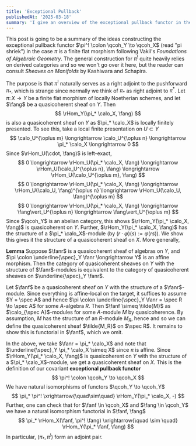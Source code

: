 ```yaml
---
title: 'Exceptional Pullback'
publishedAt: '2025-03-18'
summary: 'I give an overview of the exceptional pullback functor in the context of finite flat morphisms of quasicoherent sheaves, which is a natural right adjoint to the pushforward functor.'
---
```


This post is going to be a summary of the ideas constructing the exceptional pullback functor $\pi^! \colon \qcoh_Y \to \qcoh_X$ (read "pi shriek") in the case $\pi$ is a finite flat morphism following Vakil's *Foundations of Algebraic Geometry*. The general construction for $\pi^!$ quite heavily relies on derived categories and so we won't go over it here, but the reader can consult *Sheaves on Manifolds* by Kashiwara and Schapira.

The purpose is that $\pi^!$ naturally serves as a right adjoint to the pushforward $\pi_*$, which is strange since normally we think of $\pi_*$ as right adjoint to $\pi^*$. Let $\pi \colon X \to Y$ be a finite flat morphism of locally Noetherian schemes, and let $\fang$ be a quasicoherent sheaf on $Y$. Then
$$
\rHom_Y(\pi_* \calo_X, \fang)
$$
is also a quasicoherent sheaf on $Y$ as $\pi_* \calo_X$ is locally finitely presented. To see this, take a local finite presentation on $U \subset Y$
$$
\calo_U^{\oplus m} \longrightarrow \calo_U^{\oplus n} \longrightarrow \pi_* \calo_X \longrightarrow 0
$$
Since $\rHom_U(\cdot, \fang)$ is left-exact,
$$
0 \longrightarrow \rHom_U(\pi_* \calo_X, \fang) \longrightarrow \rHom_U(\calo_U^{\oplus n}, \fang) \longrightarrow \rHom_U(\calo_U^{\oplus m}, \fang) 
$$
$$
0 \longrightarrow \rHom_U(\pi_* \calo_X, \fang) \longrightarrow \rHom_U(\calo_U, \fang)^{\oplus n} \longrightarrow \rHom_U(\calo_U, \fang)^{\oplus m}
$$
$$
0 \longrightarrow \rHom_U(\pi_* \calo_X, \fang) \longrightarrow \fang\vert_U^{\oplus n} \longrightarrow \fang\vert_U^{\oplus m}
$$
Since $\qcoh_Y$ is an abelian category, this shows $\rHom_Y(\pi_* \calo_X, \fang)$ is quasicoherent on $Y$. Further, $\rHom_Y(\pi_* \calo_X, \fang)$ has the structure of a $\pi_* \calo_X$-module (by $(r\cdot \varphi)(s) := \varphi(rs)$). We show this gives it the structure of a quasicoherent sheaf on $X$. More generally,

**Lemma** Suppose $\fanr$ is a quasicoherent sheaf of algebras on $Y$, and $\pi \colon \underline{\spec}_Y \fanr \longrightarrow Y$ is an affine morphism. Then the category of quasicoherent sheaves on $Y$ with the structure of $\fanr$-modules is equivalent to the category of quasicoherent sheaves on $\underline{\spec}_Y \fanr$.

Let $\fanf$ be a quasicoherent sheaf on $Y$ with the structure of a $\fanr$-module. Since everything is affine-local on the target, it suffices to assume $Y = \spec A$ and hence $\pi \colon \underline{\spec}_Y \fanr = \spec R \to \spec A$ for some $A$-algebra $R$. Then $\fanf \simeq \tilde{M}$ as $\calo_{\spec A}$-modules for some $A$-module $M$ by quasicoherence. By assumption, $M$ has the structure of an $R$-module $M_R$, hence and so we can define the quasicoherent sheaf $\tilde{M_R}$ on $\spec R$. It remains to show this is functorial in $\fanf$, which we omit. 

In the above, we take $\fanr = \pi_* \calo_X$ and note that $\underline{\spec}_Y \pi_* \calo_X \simeq X$ since $\pi$ is affine. Since $\rHom_Y(\pi_* \calo_X, \fang)$ is quasicoherent on $Y$ with the structure of a $\pi_* \calo_X$-module, we get a quasicoherent sheaf on $X$. This is the definition of our covariant **exceptional pullback functor**
$$
\pi^! \colon \qcoh_Y \to \qcoh_X
$$
We have natural isomorphisms of functors $\qcoh_Y \to \qcoh_Y$
$$
\pi_* \pi^! \xrightarrow{\quad\sim\quad} \rHom_Y(\pi_* \calo_X, -)
$$
Further, one can check that for $\fanf \in \qcoh_X$ and $\fang \in \qcoh_Y$ we have a natural isomorphism functorial in $\fanf, \fang$
$$
\pi_* \rHom_X(\fanf, \pi^! \fang) \xrightarrow{\quad \sim \quad} \rHom_Y(\pi_* \fanf, \fang)
$$
In particular, $(\pi_*, \pi^!)$ form an adjoint pair.